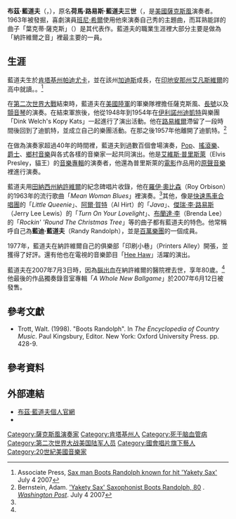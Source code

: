{{noteTA
|1=zh-cn:伦道夫;zh-tw:藍道夫;zh-hk:蘭道夫;
|2=zh-cn:纳什维尔;zh-tw:納許維爾;zh-hk:納許維爾;
|3=zh-cn:埃尔维斯;zh-tw:艾維斯;zh-hk:埃爾維斯;
|4=zh-cn:普雷斯利;zh-tw:普里斯萊;zh-hk:皮禮士利;
}}
{{藝人
| 姓名            = 布茲·藍道夫
| 類型            = 演奏者
| 圖片            = WIKI BOOTS RANDOLPH 2.jpg
| 圖片尺寸        = 
| 圖片簡介        = 布茲·藍道夫（2000年）
| 原名            = Homer Louis Randolph III
| 綽號            = Randy Randolph
| 英文名          = Boots Randolph
| 出生日期        = 1927年6月3日
| 出生地點        = 美国[[肯塔基州|肯塔基州]] [[帕迪尤卡_(肯塔基州)|帕迪尤卡]]
| 逝世日期        = {{dda|2007|7|3|1927|6|3}}
| 逝世地點        = 美国[[田納西州|田納西州]] [[納許維爾|納許維爾]]
| 國籍            = 美国
| 演奏樂器        = [[薩克斯風|薩克斯風]]
| 音樂類型        = [[Pop_(音樂類型)|Pop]]、[[搖滾樂|搖滾樂]]
| 職業            = 
| 活跃年代  = －2007年
| 出道作          = 
| 代表作          = 
| 唱片公司        = 
| 網站            = [http://www.bootsrandolph.com/ http://www.bootsrandolph.com/]
| imdb		= 
}}
'''布茲·藍道夫'''（{{lang-en|Boots Randolph}}，{{bd|1927年|6月3日|2007年|7月3日|catIdx=Randolph}}），原名'''荷馬·路易斯·藍道夫三世'''（{{lang-en|Homer Louis Randolph III}}，是[[美國|美國]][[薩克斯風|薩克斯風]]演奏者。1963年被發掘，喜劇演員[[班尼·希爾|班尼·希爾]]使用他來演奏自己秀的主題曲，而耳熟能詳的曲子「葉克蒂·薩克斯」（{{link-en|Yakety Sax}}）是其代表作。藍道夫的職業生涯裡大部分主要是做為「納許維爾之音」裡最主要的一員。

== 生涯 ==
藍道夫生於[[肯塔基州|肯塔基州]][[帕迪尤卡_(肯塔基州)|帕迪尤卡]]，並在該州[[加迪斯_(肯塔基州)|加迪斯]]成長，在[[印地安那州|印地安那州]][[埃文斯維爾_(印第安納州)|艾凡斯維爾]]的高中就讀。。<ref name=ap.obit>Associate Press, [http://www.indystar.com/apps/pbcs.dll/article?AID=/20070704/ENTERTAINMENT04/707040418/1005/ENTERTAINMENT Sax man Boots Randolph known for hit 'Yakety Sax'] {{Wayback|url=http://www.indystar.com/apps/pbcs.dll/article?AID=%2F20070704%2FENTERTAINMENT04%2F707040418%2F1005%2FENTERTAINMENT |date=20120305194657 }} July 4 2007</ref>

在[[第二次世界大戰|第二次世界大戰]]結束時，藍道夫在[[美國陸軍|美國陸軍]]的軍樂隊裡擔任薩克斯風、[[長號|長號]]以及[[顫音琴|顫音琴]]的演奏。在結束軍旅後，他從1948年到1954年在[[伊利諾州|伊利諾州]][[迪凱特_(伊利諾州)|迪凱特]]與樂團「Dink Welch's Kopy Kats」一起進行了演出活動。他在[[路易維爾_(肯塔基州)|路易維爾]]滯留了一段時間後回到了迪凱特，並成立自己的樂團活動。在那之後1957年他離開了迪凱特。<ref name="washpost">Bernstein, Adam. [http://www.washingtonpost.com/wp-dyn/content/article/2007/07/03/AR2007070301650.html?nav=rss_metro/obituaries 'Yakety Sax' Saxophonist Boots Randolph, 80] {{Wayback|url=http://www.washingtonpost.com/wp-dyn/content/article/2007/07/03/AR2007070301650.html?nav=rss_metro%2Fobituaries |date=20161020041750 }}. 
''[[華盛頓郵報|Washington Post]]''. July 4 2007</ref>

在做為演奏家超過40年的時間裡，藍道夫到過數百個會場演奏，[[Pop_(音樂類型)|Pop]]、[[搖滾樂|搖滾樂]]、[[爵士|爵士]]、[[鄉村音樂|鄉村音樂]]與各式各樣的音樂家一起共同演出。他是[[艾維斯·普里斯萊|艾維斯·普里斯萊]]（Elvis Presley，貓王）的[[音樂專輯|音樂專輯]]的演奏者，他還為普里斯萊的[[電影|電影]]作品用的[[原聲音樂|原聲音樂]]裡進行演奏。

藍道夫用[[田納西州|田納西州]][[納許維爾|納許維爾]]的紀念碑唱片收錄，他在[[羅伊·奧比森|羅伊·奧比森]]（Roy Orbison）的1963年的流行歌曲「''Mean Woman Blues''」裡演奏。<ref name="washpost" />其他，像是[[快速馬車合唱團|快速馬車合唱團]]的「''Little Queenie''」、[[阿爾·賀特|阿爾·賀特]]（Al Hirt）的「''Java''」、[[傑瑞·李·路易斯|傑瑞·李·路易斯]]（Jerry Lee Lewis）的「''Turn On Your Lovelight''」、[[布蘭達·李|布蘭達·李]]（Brenda Lee）的「''Rockin' 'Round The Christmas Tree''」等的曲子都有藍道夫的特色。他常稱呼自己為'''藍迪·藍道夫'''（Randy Randolph），並是[[百萬樂團|百萬樂團]]的一個成員。

1977年，藍道夫在納許維爾自己的俱樂部「印刷小巷」（Printers Alley）開張，並獲得了好評。還有他也在電視的音樂節目「[[Hee_Haw|Hee Haw]]」活躍的演出。

藍道夫在2007年7月3日時，因為[[腦出血|腦出血]]在納許維爾的醫院裡去世，享年80歲。<ref name="washpost" />他最後的作品獨奏錄音室專輯「''A Whole New Ballgame''」於2007年6月12日被發售。

== 參考文獻 ==
*Trott, Walt. (1998). "Boots Randolph". In ''The Encyclopedia of Country Music''. Paul Kingsbury, Editor. New York: Oxford University Press. pp. 428-9.

== 參考資料 ==
{{reflist}}

== 外部連結 ==
* [http://www.bootsrandolph.com/ 布茲·藍道夫個人官網] {{Wayback|url=http://www.bootsrandolph.com/ |date=20110501160608 }}
* {{imdb name|id=0709879|name=Boots Randolph}}

{{Authority control}}
{{DEFAULTSORT:Randolph}}
[[Category:薩克斯風演奏家|Category:薩克斯風演奏家]]
[[Category:肯塔基州人|Category:肯塔基州人]]
[[Category:死于脑血管病|Category:死于脑血管病]]
[[Category:第二次世界大战美国陆军人员|Category:第二次世界大战美国陆军人员]]
[[Category:國會唱片旗下藝人|Category:國會唱片旗下藝人]]
[[Category:20世紀美國音樂家|Category:20世紀美國音樂家]]